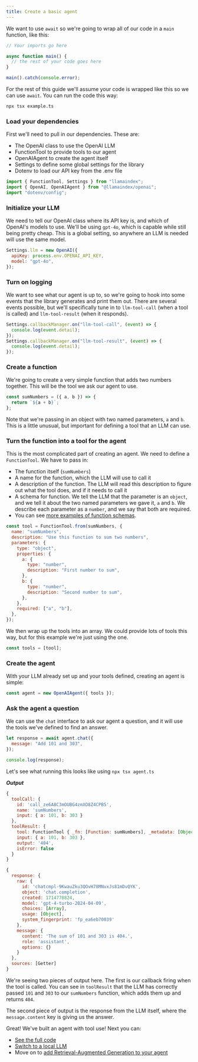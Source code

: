 ```yaml
---
title: Create a basic agent
---
```


We want to use `await` so we're going to wrap all of our code in a `main` function, like this:

```typescript
// Your imports go here

async function main() {
  // the rest of your code goes here
}

main().catch(console.error);
```

For the rest of this guide we'll assume your code is wrapped like this so we can use `await`. You can run the code this way:

```bash
npx tsx example.ts
```

### Load your dependencies

First we'll need to pull in our dependencies. These are:

- The OpenAI class to use the OpenAI LLM
- FunctionTool to provide tools to our agent
- OpenAIAgent to create the agent itself
- Settings to define some global settings for the library
- Dotenv to load our API key from the .env file

```javascript
import { FunctionTool, Settings } from "llamaindex";
import { OpenAI, OpenAIAgent } from "@llamaindex/openai";
import "dotenv/config";
```

### Initialize your LLM

We need to tell our OpenAI class where its API key is, and which of OpenAI's models to use. We'll be using `gpt-4o`, which is capable while still being pretty cheap. This is a global setting, so anywhere an LLM is needed will use the same model.

```javascript
Settings.llm = new OpenAI({
  apiKey: process.env.OPENAI_API_KEY,
  model: "gpt-4o",
});
```

### Turn on logging

We want to see what our agent is up to, so we're going to hook into some events that the library generates and print them out. There are several events possible, but we'll specifically tune in to `llm-tool-call` (when a tool is called) and `llm-tool-result` (when it responds).

```javascript
Settings.callbackManager.on("llm-tool-call", (event) => {
  console.log(event.detail);
});
Settings.callbackManager.on("llm-tool-result", (event) => {
  console.log(event.detail);
});
```

### Create a function

We're going to create a very simple function that adds two numbers together. This will be the tool we ask our agent to use.

```javascript
const sumNumbers = ({ a, b }) => {
  return `${a + b}`;
};
```

Note that we're passing in an object with two named parameters, `a` and `b`. This is a little unusual, but important for defining a tool that an LLM can use.

### Turn the function into a tool for the agent

This is the most complicated part of creating an agent. We need to define a `FunctionTool`. We have to pass in:

- The function itself (`sumNumbers`)
- A name for the function, which the LLM will use to call it
- A description of the function. The LLM will read this description to figure out what the tool does, and if it needs to call it
- A schema for function. We tell the LLM that the parameter is an `object`, and we tell it about the two named parameters we gave it, `a` and `b`. We describe each parameter as a `number`, and we say that both are required.
- You can see [more examples of function schemas](https://cookbook.openai.com/examples/how_to_call_functions_with_chat_models).

```javascript
const tool = FunctionTool.from(sumNumbers, {
  name: "sumNumbers",
  description: "Use this function to sum two numbers",
  parameters: {
    type: "object",
    properties: {
      a: {
        type: "number",
        description: "First number to sum",
      },
      b: {
        type: "number",
        description: "Second number to sum",
      },
    },
    required: ["a", "b"],
  },
});
```

We then wrap up the tools into an array. We could provide lots of tools this way, but for this example we're just using the one.

```javascript
const tools = [tool];
```

### Create the agent

With your LLM already set up and your tools defined, creating an agent is simple:

```javascript
const agent = new OpenAIAgent({ tools });
```

### Ask the agent a question

We can use the `chat` interface to ask our agent a question, and it will use the tools we've defined to find an answer.

```javascript
let response = await agent.chat({
  message: "Add 101 and 303",
});

console.log(response);
```

Let's see what running this looks like using `npx tsx agent.ts`

**_Output_**

```javascript
{
  toolCall: {
    id: 'call_ze6A8C3mOUBG4zmXO8Z4CPB5',
    name: 'sumNumbers',
    input: { a: 101, b: 303 }
  },
  toolResult: {
    tool: FunctionTool { _fn: [Function: sumNumbers], _metadata: [Object] },
    input: { a: 101, b: 303 },
    output: '404',
    isError: false
  }
}
```

```javascript
{
  response: {
    raw: {
      id: 'chatcmpl-9KwauZku3QOvH78MNvxJs81mDvQYK',
      object: 'chat.completion',
      created: 1714778824,
      model: 'gpt-4-turbo-2024-04-09',
      choices: [Array],
      usage: [Object],
      system_fingerprint: 'fp_ea6eb70039'
    },
    message: {
      content: 'The sum of 101 and 303 is 404.',
      role: 'assistant',
      options: {}
    }
  },
  sources: [Getter]
}
```

We're seeing two pieces of output here. The first is our callback firing when the tool is called. You can see in `toolResult` that the LLM has correctly passed `101` and `303` to our `sumNumbers` function, which adds them up and returns `404`.

The second piece of output is the response from the LLM itself, where the `message.content` key is giving us the answer.

Great! We've built an agent with tool use! Next you can:

- [See the full code](https://github.com/run-llama/ts-agents/blob/main/1_agent/agent.ts)
- [Switch to a local LLM](3_local_model)
- Move on to [add Retrieval-Augmented Generation to your agent](4_agentic_rag)
